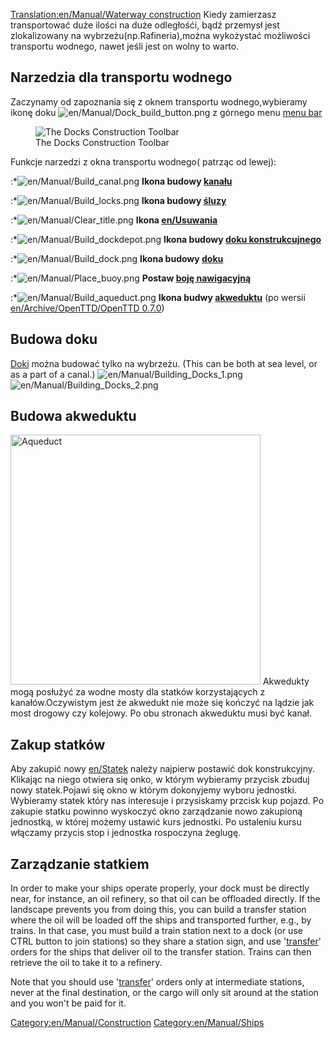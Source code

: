 [[Translation:en/Manual/Waterway construction]]
{{pl/Tłumaczenie|oryg. = en/Manual/Railway construction
|z     = en
|Postępy = 70}}
{{pl/Manual/Spis treści}}
{{en/Warning| Stronka gotowa do tłumaczenia zapraszam.}}
Kiedy zamierzasz transportować duże ilości na duże odległośći, bądź przemysł jest zlokalizowany na wybrzeżu(np.Rafineria),można wykożystać możliwości transportu wodnego, nawet jeśli jest on wolny to warto.

==Narzedzia dla transportu wodnego==
Zaczynamy od  zapoznania się z oknem transportu wodnego,wybieramy ikonę doku [[File:en/Manual/Dock build button.png]] z górnego menu [[en/Manual/Game interface|menu bar]]

[[File:en/Manual/Dock toolbar.png|center|frame|The Docks Construction Toolbar]]

Funkcje narzedzi z okna transportu wodnego( patrząc od lewej):<br>

:*[[File:en/Manual/Build canal.png]] '''Ikona budowy [[en/Manual/Water Transport Tiles|kanału]]'''
:*[[File:en/Manual/Build locks.png]] '''Ikona budowy [[en/Manual/Water Transport Tiles|śluzy]]'''
:*[[File:en/Manual/Clear title.png]] '''Ikona [[en/Usuwania]]'''
:*[[File:en/Manual/Build dockdepot.png]] '''Ikona budowy  [[en/Manual/Depots|doku konstrukcujnego]]'''
:*[[File:en/Manual/Build dock.png]] '''Ikona budowy  [[en/Manual/Water Transport Tiles|doku]]'''
:*[[File:en/Manual/Place buoy.png]] '''Postaw [[en/Manual/Water Transport Tiles|boję nawigacyjną]]'''
:*[[File:en/Manual/Build aqueduct.png]] '''Ikona budwy  [[en/Manual/Waterway construction#building-aqueducts|akweduktu]]''' (po wersii [[en/Archive/OpenTTD/OpenTTD 0.7.0]])

==Budowa doku==
[[en/Manual/Water Transport Tiles|Doki]] można budować tylko na wybrzeżu. (This can be both at sea level, or as a part of a canal.)
[[File:en/Manual/Building Docks 1.png|left]] [[File:en/Manual/Building Docks 2.png]]


==Budowa akweduktu==
[[File:en/Manual/Aqueduct.png|thumb|400px|Aqueduct]]
Akwedukty mogą posłużyć za wodne mosty dla statków korzystających z kanałów.Oczywistym jest że akwedukt nie może się kończyć na lądzie jak most drogowy czy kolejowy. Po obu stronach akweduktu musi być kanał. 
<br style="clear:both;">

==Zakup statków==
Aby zakupić nowy [[en/Statek]] należy najpierw postawić dok konstrukcyjny. Klikając na niego otwiera się onko, w którym wybieramy przycisk zbuduj nowy statek.Pojawi się okno w którym dokonyjemy wyboru jednostki. Wybieramy statek który nas interesuje i przysiskamy przcisk kup pojazd. Po zakupie statku powinno wyskoczyć okno zarządzanie nowo zakupioną jednostką, w której możemy ustawić kurs jednostki. Po ustaleniu kursu włączamy przycis stop i jednostka rospoczyna żeglugę.

==Zarządzanie statkiem==
In order to make your ships operate properly, your dock must be directly near, for instance, an oil refinery, so that oil can be offloaded directly. If the landscape prevents you from doing this, you can build a transfer station where the oil will be loaded off the ships and transported further, e.g., by trains. In that case, you must build a train station next to a dock (or use CTRL button to join stations) so they share a station sign, and use '[[en/Manual/Orders#transfer|transfer]]' orders for the ships that deliver oil to the transfer station. Trains can then retrieve the oil to take it to a refinery.

Note that you should use '[[en/Manual/Orders#transfer|transfer]]' orders only at intermediate stations, never at the final destination, or the cargo will only sit around at the station and you won't be paid for it.
[[Category:en/Manual/Construction]]
[[Category:en/Manual/Ships]]